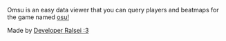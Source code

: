 Omsu is an easy data viewer that you can query players and beatmaps for the game named [osu!](https://osu.ppy.sh/)

Made by [Developer Ralsei :3](https://developerRalsei.github.io)